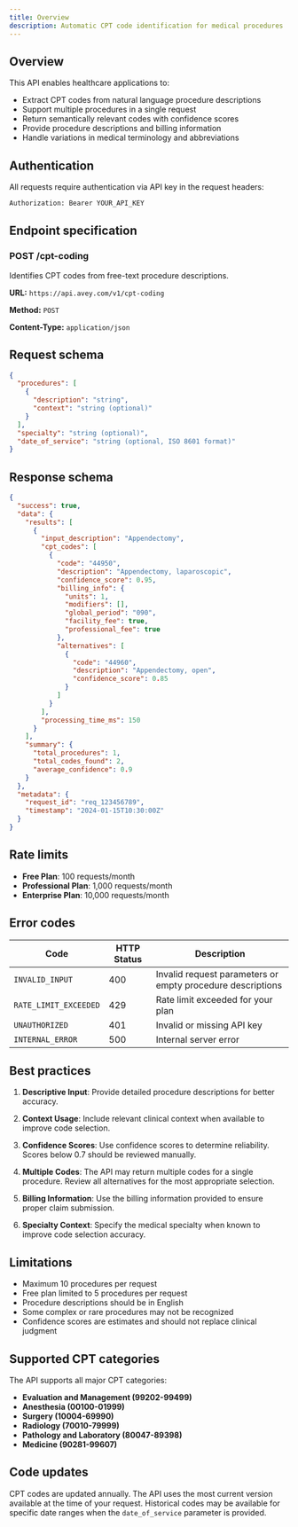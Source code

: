 ```yaml
---
title: Overview
description: Automatic CPT code identification for medical procedures
---
```


## Overview

This API enables healthcare applications to:

- Extract CPT codes from natural language procedure descriptions
- Support multiple procedures in a single request
- Return semantically relevant codes with confidence scores
- Provide procedure descriptions and billing information
- Handle variations in medical terminology and abbreviations

## Authentication

All requests require authentication via API key in the request headers:

```bash
Authorization: Bearer YOUR_API_KEY
```

## Endpoint specification

### POST /cpt-coding

Identifies CPT codes from free-text procedure descriptions.

**URL:** `https://api.avey.com/v1/cpt-coding`

**Method:** `POST`

**Content-Type:** `application/json`

## Request schema

```json
{
  "procedures": [
    {
      "description": "string",
      "context": "string (optional)"
    }
  ],
  "specialty": "string (optional)",
  "date_of_service": "string (optional, ISO 8601 format)"
}
```

## Response schema

```json
{
  "success": true,
  "data": {
    "results": [
      {
        "input_description": "Appendectomy",
        "cpt_codes": [
          {
            "code": "44950",
            "description": "Appendectomy, laparoscopic",
            "confidence_score": 0.95,
            "billing_info": {
              "units": 1,
              "modifiers": [],
              "global_period": "090",
              "facility_fee": true,
              "professional_fee": true
            },
            "alternatives": [
              {
                "code": "44960",
                "description": "Appendectomy, open",
                "confidence_score": 0.85
              }
            ]
          }
        ],
        "processing_time_ms": 150
      }
    ],
    "summary": {
      "total_procedures": 1,
      "total_codes_found": 2,
      "average_confidence": 0.9
    }
  },
  "metadata": {
    "request_id": "req_123456789",
    "timestamp": "2024-01-15T10:30:00Z"
  }
}
```

## Rate limits

- **Free Plan**: 100 requests/month
- **Professional Plan**: 1,000 requests/month
- **Enterprise Plan**: 10,000 requests/month

## Error codes

| Code                  | HTTP Status | Description                                                |
| --------------------- | ----------- | ---------------------------------------------------------- |
| `INVALID_INPUT`       | 400         | Invalid request parameters or empty procedure descriptions |
| `RATE_LIMIT_EXCEEDED` | 429         | Rate limit exceeded for your plan                          |
| `UNAUTHORIZED`        | 401         | Invalid or missing API key                                 |
| `INTERNAL_ERROR`      | 500         | Internal server error                                      |

## Best practices

1. **Descriptive Input**: Provide detailed procedure descriptions for better accuracy.

2. **Context Usage**: Include relevant clinical context when available to improve code selection.

3. **Confidence Scores**: Use confidence scores to determine reliability. Scores below 0.7 should be reviewed manually.

4. **Multiple Codes**: The API may return multiple codes for a single procedure. Review all alternatives for the most appropriate selection.

5. **Billing Information**: Use the billing information provided to ensure proper claim submission.

6. **Specialty Context**: Specify the medical specialty when known to improve code selection accuracy.

## Limitations

- Maximum 10 procedures per request
- Free plan limited to 5 procedures per request
- Procedure descriptions should be in English
- Some complex or rare procedures may not be recognized
- Confidence scores are estimates and should not replace clinical judgment

## Supported CPT categories

The API supports all major CPT categories:

- **Evaluation and Management (99202-99499)**
- **Anesthesia (00100-01999)**
- **Surgery (10004-69990)**
- **Radiology (70010-79999)**
- **Pathology and Laboratory (80047-89398)**
- **Medicine (90281-99607)**

## Code updates

CPT codes are updated annually. The API uses the most current version available at the time of your request. Historical codes may be available for specific date ranges when the `date_of_service` parameter is provided.
